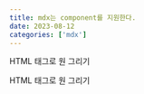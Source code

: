 ```yaml
---
title: mdx는 component를 지원한다.
date: 2023-08-12
categories: ['mdx']
---
```


HTML 태그로 원 그리기

<div
  style={{
    width: 200,
    height: 200,
    display: 'flex',
    alignItems: 'center',
    justifyContent: 'center',
    border: '3px solid pink',
    borderRadius: '50%',
    padding: 5,
  }}
>
  <span>HTML 태그로 원 그리기</span>
</div>


<BaseGnb />

